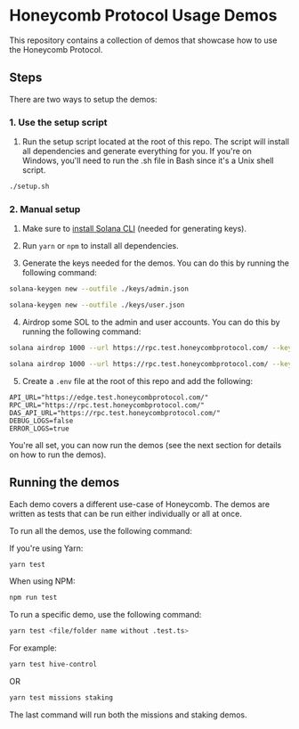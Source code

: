 # Honeycomb Protocol Usage Demos

This repository contains a collection of demos that showcase how to use the Honeycomb Protocol. 

## Steps

There are two ways to setup the demos:

### 1. Use the setup script

1. Run the setup script located at the root of this repo. The script will install all dependencies and generate everything for you. If you're on Windows, you'll need to run the .sh file in Bash since it's a Unix shell script.

```bash
./setup.sh
```

### 2. Manual setup

1. Make sure to [install Solana CLI](https://docs.solanalabs.com/cli/install) (needed for generating keys).

2. Run `yarn` or `npm` to install all dependencies.

3. Generate the keys needed for the demos. You can do this by running the following command:

```bash
solana-keygen new --outfile ./keys/admin.json
```

```bash
solana-keygen new --outfile ./keys/user.json
```

4. Airdrop some SOL to the admin and user accounts. You can do this by running the following command:

```bash
solana airdrop 1000 --url https://rpc.test.honeycombprotocol.com/ --keypair ./keys/admin.json
```

```bash
solana airdrop 1000 --url https://rpc.test.honeycombprotocol.com/ --keypair ./keys/user.json
```

5. Create a `.env` file at the root of this repo and add the following:

```env
API_URL="https://edge.test.honeycombprotocol.com/"
RPC_URL="https://rpc.test.honeycombprotocol.com/"
DAS_API_URL="https://rpc.test.honeycombprotocol.com/"
DEBUG_LOGS=false
ERROR_LOGS=true
```

You're all set, you can now run the demos (see the next section for details on how to run the demos).

## Running the demos

Each demo covers a different use-case of Honeycomb. The demos are written as tests that can be run either individually or all at once.

To run all the demos, use the following command:

If you're using Yarn:

```bash
yarn test
```

When using NPM:

```bash
npm run test
```

To run a specific demo, use the following command:

```bash
yarn test <file/folder name without .test.ts>
```

For example:

```bash
yarn test hive-control
```

OR 

```bash
yarn test missions staking
```

The last command will run both the missions and staking demos.